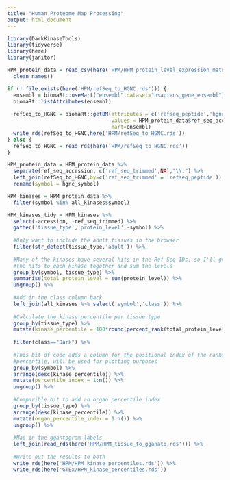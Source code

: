 ```yaml
---
title: "Human Proteome Map Processing"
output: html_document
---
```


```r
library(DarkKinaseTools)
library(tidyverse)
library(here)
library(janitor)
```

```r
HPM_protein_data = read_csv(here('HPM/HPM_protein_level_expression_matrix_Kim_et_al_052914.csv')) %>%
  clean_names()
```

```r
if (! file.exists(here('HPM/refSeq_to_HGNC.rds'))) {
  ensembl = biomaRt::useMart("ensembl",dataset="hsapiens_gene_ensembl")
  biomaRt::listAttributes(ensembl)
  
  refSeq_to_HGNC = biomaRt::getBM(attributes = c('refseq_peptide','hgnc_symbol'), 
                                  values = HPM_protein_data$ref_seq_accession, 
                                  mart=ensembl)
  write_rds(refSeq_to_HGNC,here('HPM/refSeq_to_HGNC.rds'))
} else {
  refSeq_to_HGNC = read_rds(here('HPM/refSeq_to_HGNC.rds'))
}
```

```r
HPM_protein_data = HPM_protein_data %>% 
  separate(ref_seq_accession, c('ref_seq_trimmed',NA),"\\.") %>%
  left_join(refSeq_to_HGNC,by=c('ref_seq_trimmed' = 'refseq_peptide')) %>%
  rename(symbol = hgnc_symbol)

HPM_kinases = HPM_protein_data %>% 
  filter(symbol %in% all_kinases$symbol)
```

```r
HPM_kinases_tidy = HPM_kinases %>%
  select(-accession, -ref_seq_trimmed) %>%
  gather('tissue_type','protein_level',-symbol) %>%
  
  #Only want to include the adult tissues in the browser
  filter(str_detect(tissue_type,'adult')) %>%
  
  #Many of the kinases have several hits in the Ref Seq IDs, so I'll group all
  #the hits to each kinase together and sum the levels
  group_by(symbol, tissue_type) %>%
  summarise(total_protein_level = sum(protein_level)) %>%
  ungroup() %>%
  
  #Add in the class column back
  left_join(all_kinases %>% select('symbol','class')) %>%
  
  #Calculate the kinase percentile per tissue type
  group_by(tissue_type) %>%
  mutate(kinase_percentile = 100*round(percent_rank(total_protein_level),2)) %>%
  
  filter(class=="Dark") %>%
  
  #This bit of code adds a column for the positional index of the ranked kinase
  #percentile, will be used for plotting purposes
  group_by(symbol) %>% 
  arrange(desc(kinase_percentile)) %>% 
  mutate(percentile_index = 1:n()) %>% 
  ungroup() %>%
  
  #Comparible bit to add an organ percentile index
  group_by(tissue_type) %>%
  arrange(desc(kinase_percentile)) %>%
  mutate(organ_percentile_index = 1:n()) %>%
  ungroup() %>%
  
  #Map in the ggantogram labels 
  left_join(read_rds(here('HPM/HPM_tissue_to_gganato.rds'))) %>%
  
  #Write out the results to both 
  write_rds(here('HPM/HPM_kinase_percentiles.rds')) %>%
  write_rds(here('GTEx/HPM_kinase_percentiles.rds'))
```
